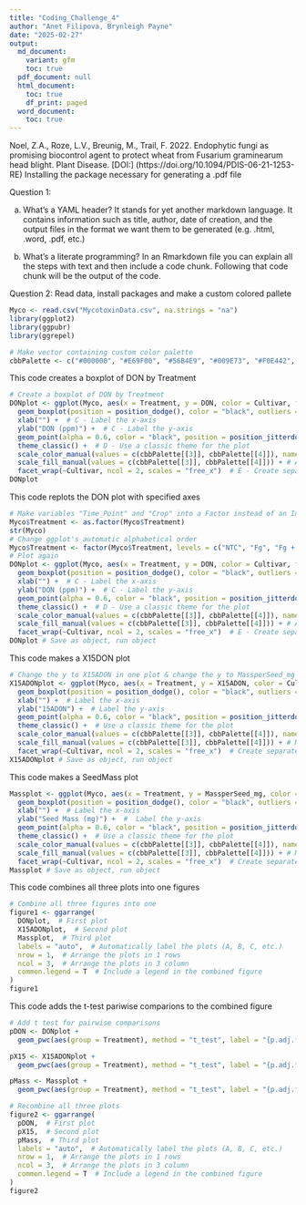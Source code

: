 ```yaml
---
title: "Coding_Challenge_4"
author: "Anet Filipova, Brynleigh Payne"
date: "2025-02-27"
output:
  md_document:
    variant: gfm
    toc: true
  pdf_document: null
  html_document:
    toc: true
    df_print: paged
  word_document:
    toc: true
---
```

Noel, Z.A., Roze, L.V., Breunig, M., Trail, F. 2022. Endophytic fungi as promising biocontrol agent to protect wheat from Fusarium graminearum head blight. Plant Disease. 
[DOI:] (https://doi.org/10.1094/PDIS-06-21-1253-RE)
Installing the package necessary for generating a .pdf file

Question 1:

a. What's a YAML header? 
It stands for yet another markdown language. It contains information such as title, author, date of creation, and the output files in the format we want them to be generated (e.g. .html, .word, .pdf, etc.)

b. What's a literate programming?
In an Rmarkdown file you can explain all the steps with text and then include a code chunk. Following that code chunk will be the output of the code.

Question 2: 
Read data, install packages and make a custom colored pallete

```r
Myco <- read.csv("MycotoxinData.csv", na.strings = "na")
library(ggplot2)
library(ggpubr)
library(ggrepel)

# Make vector containing custom color palette
cbbPalette <- c("#000000", "#E69F00", "#56B4E9", "#009E73", "#F0E442", "#0072B2", "#D55E00", "#CC79A7")
```

This code creates a boxplot of DON by Treatment
```r
# Create a boxplot of DON by Treatment 
DONplot <- ggplot(Myco, aes(x = Treatment, y = DON, color = Cultivar, fill = Cultivar)) +  # A - Define x and y aesthetics
  geom_boxplot(position = position_dodge(), color = "black", outliers = FALSE) + # A - Add boxplots with dodged positions
  xlab("") +  # C - Label the x-axis
  ylab("DON (ppm)") +  # C - Label the y-axis
  geom_point(alpha = 0.6, color = "black", position = position_jitterdodge(dodge.width = 0.9), shape = 21) +  # A,B - Add jittered points with transparency
  theme_classic() +  # D - Use a classic theme for the plot
  scale_color_manual(values = c(cbbPalette[[3]], cbbPalette[[4]]), name = "", labels = c("Ambassador", "Wheaton")) + # A - Manually set colors
  scale_fill_manual(values = c(cbbPalette[[3]], cbbPalette[[4]])) + # A - Manually set colors
  facet_wrap(~Cultivar, ncol = 2, scales = "free_x")  # E - Create separate panels for each Crop, allowing free x scales
DONplot
```

This code replots the DON plot with specified axes
```r
# Make variables "Time_Point" and "Crop" into a Factor instead of an Integer
Myco$Treatment <- as.factor(Myco$Treatment)
str(Myco)
# Change ggplot's automatic alphabetical order
Myco$Treatment <- factor(Myco$Treatment, levels = c("NTC", "Fg", "Fg + 37", "Fg + 40", "Fg + 70"))
# Plot again
DONplot <- ggplot(Myco, aes(x = Treatment, y = DON, color = Cultivar, fill = Cultivar)) +  # A - Define x and y aesthetics
  geom_boxplot(position = position_dodge(), color = "black", outliers = FALSE) + # A - Add boxplots with dodged positions
  xlab("") +  # C - Label the x-axis
  ylab("DON (ppm)") +  # C - Label the y-axis
  geom_point(alpha = 0.6, color = "black", position = position_jitterdodge(dodge.width = 0.9), shape = 21) +  # A,B - Add jittered points with transparency
  theme_classic() +  # D - Use a classic theme for the plot
  scale_color_manual(values = c(cbbPalette[[3]], cbbPalette[[4]]), name = "", labels = c("Ambassador", "Wheaton")) + # A - Manually set colors
  scale_fill_manual(values = c(cbbPalette[[3]], cbbPalette[[4]])) + # A - Manually set colors
  facet_wrap(~Cultivar, ncol = 2, scales = "free_x")  # E - Create separate panels for each Crop, allowing free x scales
DONplot # Save as object, run object
```

This code makes a X15DON plot 
```r
# Change the y to X15ADON in one plot & change the y to MassperSeed_mg in another plot
X15ADONplot <- ggplot(Myco, aes(x = Treatment, y = X15ADON, color = Cultivar, fill = Cultivar)) +  # Define x and y aesthetics
  geom_boxplot(position = position_dodge(), color = "black", outliers = FALSE) + # Add boxplots with dodged positions
  xlab("") +  # Label the x-axis
  ylab("15ADON") +  # Label the y-axis
  geom_point(alpha = 0.6, color = "black", position = position_jitterdodge(dodge.width = 0.9), shape = 21) +  # Add jittered points with transparency
  theme_classic() +  # Use a classic theme for the plot
  scale_color_manual(values = c(cbbPalette[[3]], cbbPalette[[4]]), name = "", labels = c("Ambassador", "Wheaton")) + # Manually set colors
  scale_fill_manual(values = c(cbbPalette[[3]], cbbPalette[[4]])) + # Manually set colors
  facet_wrap(~Cultivar, ncol = 2, scales = "free_x")  # Create separate panels for each Crop, allowing free x scales
X15ADONplot # Save as object, run object
```

This code makes a SeedMass plot
```r
Massplot <- ggplot(Myco, aes(x = Treatment, y = MassperSeed_mg, color = Cultivar, fill = Cultivar)) +  #  Define x and y aesthetics
  geom_boxplot(position = position_dodge(), color = "black", outliers = FALSE) + # Add boxplots with dodged positions
  xlab("") +  # Label the x-axis
  ylab("Seed Mass (mg)") +  #  Label the y-axis
  geom_point(alpha = 0.6, color = "black", position = position_jitterdodge(dodge.width = 0.9), shape = 21) +  # Add jittered points with transparency
  theme_classic() +  # Use a classic theme for the plot
  scale_color_manual(values = c(cbbPalette[[3]], cbbPalette[[4]]), name = "", labels = c("Ambassador", "Wheaton")) + # Manually set colors
  scale_fill_manual(values = c(cbbPalette[[3]], cbbPalette[[4]])) + # Manually set colors
  facet_wrap(~Cultivar, ncol = 2, scales = "free_x")  # Create separate panels for each Crop, allowing free x scales
Massplot # Save as object, run object
```

This code combines all three plots into one figures
```r
# Combine all three figures into one
figure1 <- ggarrange(
  DONplot,  # First plot
  X15ADONplot,  # Second plot
  Massplot,  # Third plot
  labels = "auto",  # Automatically label the plots (A, B, C, etc.)
  nrow = 1,  # Arrange the plots in 1 rows
  ncol = 3,  # Arrange the plots in 3 column
  common.legend = T  # Include a legend in the combined figure
)
figure1
```

This code adds the t-test pariwise comparions to the combined figure
```r
# Add t test for pairwise comparisons
pDON <- DONplot + 
  geom_pwc(aes(group = Treatment), method = "t_test", label = "{p.adj.format}{p.adj.signif}") # Combined

pX15 <- X15ADONplot + 
  geom_pwc(aes(group = Treatment), method = "t_test", label = "{p.adj.format}{p.adj.signif}") # Combined

pMass <- Massplot + 
  geom_pwc(aes(group = Treatment), method = "t_test", label = "{p.adj.format}{p.adj.signif}") # Combined

# Recombine all three plots
figure2 <- ggarrange(
  pDON,  # First plot
  pX15,  # Second plot
  pMass,  # Third plot
  labels = "auto",  # Automatically label the plots (A, B, C, etc.)
  nrow = 1,  # Arrange the plots in 1 rows
  ncol = 3,  # Arrange the plots in 3 column
  common.legend = T  # Include a legend in the combined figure
)
figure2

```


